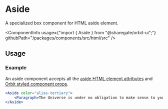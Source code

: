 
<Meta
    title="Html elements/Aside"
    id="html-aside"
/>

# Aside

<Tagline>A specialized <Link href="?path=/docs/box--default-story">box</Link> component for HTML aside element.</Tagline>

<ComponentInfo
    usage={"import { Aside } from \"@sharegate/orbit-ui\";"}
    githubPath="/packages/components/src/html/src"
/>

## Usage

### Example

An aside component accepts all the [aside HTML element attributes](https://developer.mozilla.org/en-US/docs/Web/HTML/Element/aside) and [Orbit styled component props](?path=/docs/styling--page).

```jsx
<Aside color="alias-tertiary">
    <Paragraph>The Universe is under no obligation to make sense to you. The Earth is the cradle of humanity, but mankind cannot stay in the cradle forever.</Paragraph>
</Aside>
```
